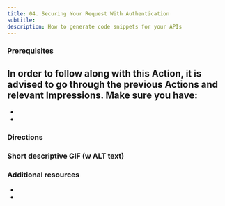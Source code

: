 ```yaml
---
title: 04. Securing Your Request With Authentication
subtitle:
description: How to generate code snippets for your APIs
---
```


### Prerequisites

In order to follow along with this Action, it is advised to go through the previous Actions and relevant Impressions. Make sure you have:
- 
-
-

### Directions


### Short descriptive GIF (w ALT text)


### Additional resources
-
-
